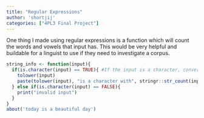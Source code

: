 ```yaml
---
title: "Regular Expressions"
author: 'shortjij'
categories: ["4PL3 Final Project"]
---
```


One thing I made using regular expressions is a function which will count the words and vowels that input has. This would be very helpful and buildable for a linguist to use if they need to investigate a corpus. 
```r
string_info <- function(input){
  if(is.character(input) == TRUE){ #If the input is a character, convert all the character to lowercase (Hint: tolower())
    tolower(input)
    paste(tolower(input), "is a character with", stringr::str_count(input, "\\b\\w*\\b\\s"), "word(s) and this input has", stringr::str_count(input, "[aeiou]"), "vowels")
  } else if(is.character(input) == FALSE){
    print("invalid input")
  }
}
about('today is a beautiful day')

```

